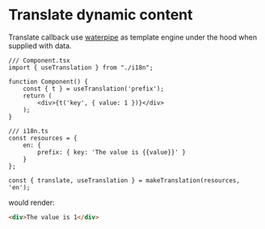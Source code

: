 <Module name="brew-js-react" />

# Translate dynamic content

Translate callback use [waterpipe](/docs/waterpipe/using-waterpipe) as template engine under the hood when supplied with data.

```tsx
/// Component.tsx
import { useTranslation } from "./i18n";

function Component() {
    const { t } = useTranslation('prefix');
    return (
        <div>{t('key', { value: 1 })}</div>
    );
}

/// i18n.ts
const resources = {
    en: {
        prefix: { key: 'The value is {{value}}' }
    }
};

const { translate, useTranslation } = makeTranslation(resources, 'en');
```

would render:

```html
<div>The value is 1</div>
```
